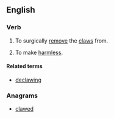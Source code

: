 ==English==

===Verb===
{{en-verb}}

# To surgically [[remove]] the [[claw]]s from.
# {{figuratively}} To make [[harmless]].

====Related terms====
* [[declawing]]

===Anagrams===
* [[clawed#English|clawed]]